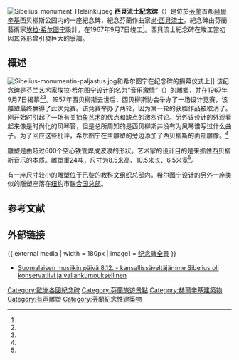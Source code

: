 {{noteTA
|1=zh-cn:让·西贝柳斯;zh-tw:尚·西貝流士;zh-hk:尚·西貝流士;zh-mo:尚·西貝流士;
|2=zh-cn:西贝柳斯;zh-tw:西貝流士;zh-hant:西貝流士;zh-hk:西貝流士;zh-mo:西貝流士;
}}
[[File:Sibelius_monument_Helsinki.jpeg|thumb]]
'''西貝流士紀念碑'''（{{lang-fi|Sibelius-monumentti}}）是位於[[芬蘭|芬蘭]]首都[[赫爾辛基|赫爾辛基]]{{le|蝶略区|Töölö}}西贝柳斯公园内的一座紀念碑，紀念芬蘭作曲家[[让·西贝柳斯|尚·西貝流士]]。紀念碑由芬蘭藝術家[[埃拉·希尔图宁|埃拉·希尔图宁]]設計，在1967年9月7日竣工<ref name="ham"/>。西貝流士紀念碑在竣工當初因其外形曾引發巨大的爭論。

== 概述 ==
[[File:Sibelius-monumentin-paljastus.jpg|thumb]]和希尔图宁在纪念碑的揭幕仪式上]]
该纪念碑是芬兰艺术家埃拉·希尔图宁设计的名为“音乐激情”（{{lang-la|Passio Musicae}}）的雕塑，并在1967年9月7日揭幕<ref name="ham"/><ref name="nju"/>。1957年西贝柳斯去世后，西贝柳斯协会举办了一场设计竞赛，该雕塑最终赢得了此次竞赛。该竞赛举办了两轮，因为第一轮的获胜作品被取消了。刚开始时引起了一场有关[[抽象艺术|抽象艺术]]的优点和缺点的激烈讨论。另外该设计的外观看起来像是时尚化的风琴管，但是总所周知的是西贝柳斯并没有为风琴谱写过什么曲子。为了回应这些批评，希尔图宁在主雕塑的旁边添加了西贝柳斯的面部雕像。<ref name="Grimley"/>

雕塑是由超过600个空心铁管焊成波浪的形状。艺术家的设计目的是来抓住西贝柳斯音乐的本质。雕塑重24吨，尺寸为8.5米高、10.5米长、6.5米宽<ref name="ham"/>。

有一座尺寸较小的雕塑位于[[巴黎|巴黎]]的[[联合国教育、科学及文化组织|教科文组织]]总部内。希尔图宁设计的另外一座类似的雕塑座落在[[纽约|纽约]]市[[联合国总部|联合国总部]]。

== 参考文献 ==
{{Reflist|30em|refs=
<ref name="ham">{{cite web | url = https://www.hamhelsinki.fi/sculpture/sibelius-monumentti-eila-hiltunen/ | title = Sibelius-monumentti | language = fi | publisher = Helsingin taidemuseo | accessdate = 2019-03-30 | archive-date = 2021-01-24 | archive-url = https://web.archive.org/web/20210124054631/https://www.hamhelsinki.fi/sculpture/sibelius-monumentti-eila-hiltunen/ | dead-url = no }}</ref>

<ref name="nju">{{cite web | url = https://www.nurmijarvenuutiset.fi/artikkeli/344623-mystinen-sibelius-loytyy-vielakin-perttulasta | title = Mystinen Sibelius löytyy vieläkin Perttulasta | author = Eronen, Veijo | language = fi | publisher = Nurmijärven Uutiset | date = 2015-12-08 | accessdate = 2019-03-30 | archive-url = https://web.archive.org/web/20190330224428/https://www.nurmijarvenuutiset.fi/artikkeli/344623-mystinen-sibelius-loytyy-vielakin-perttulasta | archive-date = 2019-03-30 | dead-url = yes }}</ref>

<ref name="Grimley">{{Cite book | author = Grimley, Daniel M. | title = Jean Sibelius and His World | location =  | publisher = Princeton University Press | date = 2011 | pages = vii, 338, 353 | ISBN = 1-4008-4020-1 | language = en }}</ref>
}}

== 外部链接 ==
{{ external media
| width  = 180px 
| image1 = [https://www.hel.fi/static/taimu/Kuvat/veistokset/sibeliusmonumentti.jpg 纪念碑全景] 
}}
*[https://yle.fi/aihe/artikkeli/2012/11/05/jean-sibeliuksen-paiva-suomalaisen-musiikin-paiva-812 Suomalaisen musiikin päivä 8.12. - kansallissäveltäjämme Sibelius oli konservatiivi ja vallankumouksellinen] {{Wayback|url=https://yle.fi/aihe/artikkeli/2012/11/05/jean-sibeliuksen-paiva-suomalaisen-musiikin-paiva-812 |date=20160113182402 }} {{fi}}

{{赫尔辛基城市景观}}
{{coord|60|10|55|N|024|54|48.5|E|region:FI_type:landmark|display=title}}

[[Category:歐洲各國紀念碑|Category:歐洲各國紀念碑]]
[[Category:芬蘭旅遊景點|Category:芬蘭旅遊景點]]
[[Category:赫爾辛基建築物|Category:赫爾辛基建築物]]
[[Category:有声雕塑|Category:有声雕塑]]
[[Category:芬蘭紀念性建築物|Category:芬蘭紀念性建築物]]